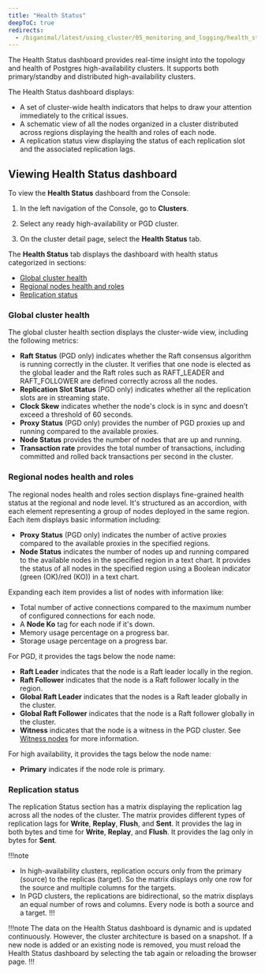 ```yaml
---
title: "Health Status"
deepToC: true
redirects:
  - /biganimal/latest/using_cluster/05_monitoring_and_logging/health_status/ #generated for BigAnimal URL path removal branch
---
```


The Health Status dashboard provides real-time insight into the topology and health of Postgres high-availability clusters. It supports both primary/standby and distributed high-availability clusters.

The Health Status dashboard displays:
- A set of cluster-wide health indicators that helps to draw your attention immediately to the critical issues.
- A schematic view of all the nodes organized in a cluster distributed across regions displaying the health and roles of each node.
- A replication status view displaying the status of each replication slot and the associated replication lags.

## Viewing Health Status dashboard

To view the **Health Status** dashboard from the Console:

1. In the left navigation of the Console, go to **Clusters**.

2. Select any ready high-availability or PGD cluster.

3. On the cluster detail page, select the **Health Status** tab.

The **Health Status** tab displays the dashboard with health status categorized in sections:
- [Global cluster health](#global-cluster-health)
- [Regional nodes health and roles](#regional-nodes-health-and-roles)
- [Replication status](#replication-status)

### Global cluster health

The global cluster health section displays the cluster-wide view, including the following metrics:

- **Raft Status** (PGD only) indicates whether the Raft consensus algorithm is running correctly in the cluster. It verifies that one node is elected as the global leader and the Raft roles such as RAFT_LEADER and RAFT_FOLLOWER are defined correctly across all the nodes.
- **Replication Slot Status** (PGD only) indicates whether all the replication slots are in streaming state.
- **Clock Skew** indicates whether the node's clock is in sync and doesn't exceed a threshold of 60 seconds.
- **Proxy Status** (PGD only) provides the number of PGD proxies up and running compared to the available proxies.
- **Node Status** provides the number of nodes that are up and running.
- **Transaction rate** provides the total number of transactions, including committed and rolled back transactions per second in the cluster.


### Regional nodes health and roles

The regional nodes health and roles section displays fine-grained health status at the regional and node level. It's structured as an accordion, with each element representing a group of nodes deployed in the same region. Each item displays basic information including:
- **Proxy Status** (PGD only) indicates the number of active proxies compared to the available proxies in the specified regions.
- **Node Status** indicates the number of nodes up and running compared to the available nodes in the specified region in a text chart. It provides the status of all nodes in the specified region using a Boolean indicator (green (OK)/red (KO)) in a text chart.

Expanding each item provides a list of nodes with information like:
- Total number of active connections compared to the maximum number of configured connections for each node.
- A **Node Ko** tag for each node if it's down.
- Memory usage percentage on a progress bar.
- Storage usage percentage on a progress bar.

For PGD, it provides the tags below the node name:
- **Raft Leader** indicates that the node is a Raft leader locally in the region.
- **Raft Follower** indicates that the node is a Raft follower locally in the region. 
- **Global Raft Leader** indicates that the nodes is a Raft leader globally in the cluster.
- **Global Raft Follower** indicates that the node is a Raft follower globally in the cluster.
- **Witness** indicates that the node is a witness in the PGD cluster. See [Witness nodes](/pgd/latest/nodes/witness_nodes/) for more information.

For high availability, it provides the tags below the node name:
- **Primary** indicates if the node role is primary.

### Replication status

The replication Status section has a matrix displaying the replication lag across all the nodes of the cluster. The matrix provides different types of replication lags for **Write**, **Replay**, **Flush**, and **Sent**. It provides the lag in both bytes and time for **Write**, **Replay**, and **Flush**. It provides the lag only in bytes for **Sent**.

!!!note
- In high-availability clusters, replication occurs only from the primary (source) to the replicas (target). So the matrix displays only one row for the source and multiple columns for the targets.
- In PGD clusters, the replications are bidirectional, so the matrix displays an equal number of rows and columns. Every node is both a source and a target.
!!!

!!!note
The data on the Health Status dashboard is dynamic and is updated continuously. However, the cluster architecture is based on a snapshot. If a new node is added or an existing node is removed, you must reload the Health Status dashboard by selecting the tab again or reloading the browser page.
!!!
